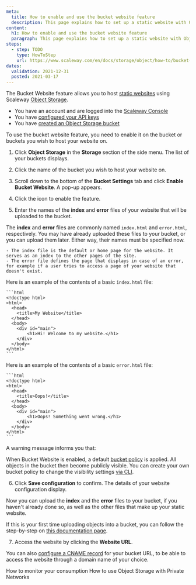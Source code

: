```yaml
---
meta:
  title: How to enable and use the bucket website feature
  description: This page explains how to set up a static website with Object Storage via the Scaleway Console.
content:
  h1: How to enable and use the bucket website feature
  paragraph: This page explains how to set up a static website with Object Storage via the Scaleway Console.
steps:
  - step: TODO
    type: HowToStep
    url: https://www.scaleway.com/en/docs/storage/object/how-to/bucket-website
dates:
  validation: 2021-12-31
  posted: 2021-03-17
---
```


The Bucket Website feature allows you to host [static websites](https://en.wikipedia.org/wiki/Static_web_page) using Scaleway [Object Storage](https://www.scaleway.com/en/object-storage/). 

<Message type="requirement">

  - You have an account and are logged into the [Scaleway Console](https://console.scaleway.com)  
  - You have [configured your API keys](/console/my-project/how-to/generate-api-key/)
  - You have [created an Object Storage bucket](/storage/object/how-to/create-a-bucket/)

</Message>

<Message type="important">

To use the bucket website feature, you need to enable it on the bucket or buckets you wish to host your website on.

</Message> 

1. Click **Object Storage** in the **Storage** section of the side menu. The list of your buckets displays.

2. Click the name of the bucket you wish to host your website on.
  <Lightbox src="scaleway-object-storage-dashboard.png" alt="" />

3. Scroll down to the bottom of the **Bucket Settings** tab and click **Enable Bucket Website**. A pop-up appears.
  <Lightbox src="scaleway-enable-bucket-website.png" alt="" />

4. Click the <Icon name="toggle" /> icon to enable the feature.

5. Enter the names of the **index** and **error** files of your website that will be uploaded to the bucket. 

  <Lightbox src="scaleway-website-settings.png" alt="" />

  The **index** and **error** files are commonly named `index.html` and `error.html`, respectively. You may have already uploaded these files to your bucket, or you can upload them later. Either way, their names must be specified now.

  <Message type="tip">

    - The index file is the default or home page for the website. It serves as an index to the other pages of the site.
    - The error file defines the page that displays in case of an error, for example if a user tries to access a page of your website that doesn't exist. 
  
  Here is an example of the contents of a basic `index.html` file:

    ```html
    <!doctype html>
    <html>
      <head>
        <title>My Website</title>
      </head>
      <body>
        <div id="main">
            <h1>Hi! Welcome to my website.</h1>
        </div>
      </body>
    </html>
    ```

  Here is an example of the contents of a basic `error.html` file:

    ```html
    <!doctype html>
    <html>
      <head>
        <title>Oops!</title>
      </head>
      <body>
        <div id="main">
            <h1>Oops! Something went wrong.</h1>
        </div>
      </body>
    </html>
    ```

  </Message>

  A warning message informs you that: 

  <Message type="important">

  When Bucket Website is enabled, a default [bucket policy](/storage/object/concepts#bucket-policy/) is applied. All objects in the bucket then become publicly visible. You can create your own bucket policy to change the visibility settings [via CLI](/storage/object/api-cli/bucket-policy/).

  </Message>

6. Click **Save configuration** to confirm. The details of your website configuration display. 

  Now you can upload the **index** and the **error** files to your bucket, if you haven't already done so, as well as the other files that make up your static website.

  <Message type="note">

  If this is your first time uploading objects into a bucket, you can follow the step-by-step on [this documentation page](/storage/object/how-to/upload-files-into-a-bucket/).

  </Message>
  
7. Access the website by clicking the **Website URL**.

  <Lightbox src="scaleway-update-settings.png" alt="" />

  <Message type="note">

  You can also [configure a CNAME record](/tutorials/s3-customize-url-cname/) for your bucket URL, to be able to access the website through a domain name of your choice.

  </Message>


<Navigation title="See Also">
  <PreviousButton to="/storage/object/how-to/monitor-consumption/">How to monitor your consumption</PreviousButton>
  <NextButton to="/storage/object/how-to/use-obj-stor-with-private-networks/">How to use Object Storage with Private Networks</NextButton>
</Navigation>

